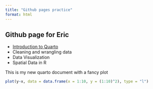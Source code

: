 ```yaml
---
title: "Github pages practice"
format: html
---
```


## Github page for Eric

- [Introduction to Quarto](Intro_quarto.html)
- Cleaning and wrangling data
- Data Visualization
- Spatial Data in R

This is my new quarto document with a fancy plot

```r

plot(y~x, data = data.frame(x = 1:10, y = (1:10)^2), type = "l")

```
